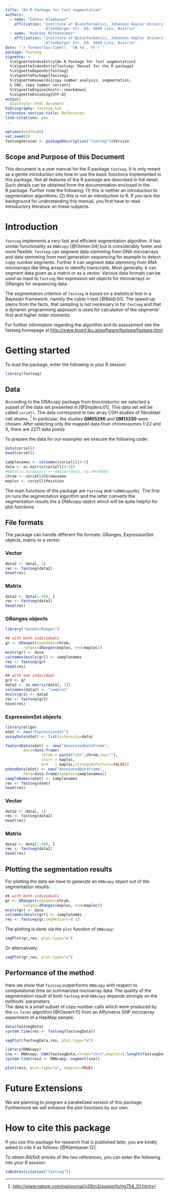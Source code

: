 ```yaml
---
title: "An R Package for fast segmentation"
authors:
  - name: "Günter Klambauer"
    affiliation: "Institute of Bioinformatics, Johannes Kepler University Linz
                  Altenberger Str. 69, 4040 Linz, Austria"
  - name: "Andreas Mitterecker"
    affiliation: "Institute of Bioinformatics, Johannes Kepler University Linz
                  Altenberger Str. 69, 4040 Linz, Austria"
date: "`r format(Sys.time(), '%B %d , %Y')`"
package: fastseg
vignette: >
  %\VignetteIndexEntry{An R Package for fast segmentation}
  %\VignetteIndexEntry{fastseg: Manual for the R package}
  %\VignetteDepends{fastseg}
  %\VignettePackage{fastseg}
  %\VignetteKeywords{copy number analysis, segmentation,
  % CNV, copy number variant}
  %\VignetteEngine{knitr::rmarkdown}
  %\VignetteEncoding{UTF-8}
output:
  BiocStyle::html_document
bibliography: fastseg.bib
reference-section-title: References
link-citations: yes
---
```



```r
options(width=80)
set.seed(0)
fastsegVersion <- packageDescription("fastseg")$Version
```

## Scope and Purpose of this Document {#scope-and-purpose-of-this-document .unnumbered}

This document is a user manual for the R package `fastseg`. It is only
meant as a gentle introduction into how to use the basic functions
implemented in this package. Not all features of the R package are
described in full detail. Such details can be obtained from the
documentation enclosed in the R package. Further note the following: (1)
this is neither an introduction to segmentation algorithms; (2) this is
not an introduction to R. If you lack the background for understanding
this manual, you first have to read introductory literature on these
subjects.

# Introduction

`fastseg` implements a very fast and efficient segmentation algorithm.
It has similar functionality as `DNACopy` [@Olshen:04] but is
considerably faster and more flexible. `fastseg` can segment data
stemming from DNA microarrays and data stemming from next generation
sequencing for example to detect copy number segments. Further it can
segment data stemming from RNA microarrays like tiling arrays to
identify transcripts. Most generally, it can segment data given as a
matrix or as a vector. Various data formats can be used as input to
`fastseg` like expression set objects for microarrays or GRanges for
sequencing data.

The segmentation criterion of `fastseg` is based on a statistical test
in a Bayesian framework, namely the cyber t-test [@Baldi:01]. The
speed-up stems from the facts, that sampling is not necessary in for
`fastseg` and that a dynamic programming approach is used for
calculation of the segments' first and higher order moments.

For further information regarding the algorithm and its assessment see
the fastseg homepage at
<http://www.bioinf.jku.at/software/fastseg/fastseg.html>

# Getting started

To load the package, enter the following in your R session: 

```r
library(fastseg)
```

## Data

According to the DNAcopy package from bioconductor we selected a subset
of the data set presented in [@Snijders:01]. This data set will be
called `coriell`. The data correspond to two array CGH studies of
fibroblast cell strains. [^1] In particular, the studies **GM05296** and
**GM13330** were chosen. After selecting only the mapped data from
chromosomes 1-22 and X, there are 2271 data points.

To prepare the data for our examples we execute the following code:

```r
data(coriell)
head(coriell)

samplenames <- colnames(coriell)[4:5]
data <- as.matrix(coriell[4:5])
#data[is.na(data)] <- median(data, na.rm=TRUE)
chrom <- coriell$Chromosome
maploc <- coriell$Position
```

The main functions of the package are `fastseg` and `toDNAcopyObj`. The
first on runs the segmentation algorithm and the latter converts the
segmentation results the a DNAcopy object which will be quite helpful
for plot functions.

## File formats

The package can handle different file formats: GRanges, ExpressionSet
objects, matrix or a vector.

### Vector

```r
data2 <- data[, 1]
res <- fastseg(data2)
head(res)
```


### Matrix

```r
data2 <- data[1:400, ]
res <- fastseg(data2)
head(res)
```

### GRanges objects

```r
library("GenomicRanges")

## with both individuals
gr <- GRanges(seqnames=chrom,
        ranges=IRanges(maploc, end=maploc))
mcols(gr) <- data
colnames(mcols(gr)) <- samplenames
res <- fastseg(gr)
head(res)

## with one individual
gr2 <- gr
data2 <- as.matrix(data[, 1])
colnames(data2) <- "sample1"
mcols(gr2) <- data2
res <- fastseg(gr2)
head(res)
```

### ExpressionSet objects

```r
library(oligo)
eSet <- new("ExpressionSet")
assayData(eSet) <- list(intensity=data)

featureData(eSet) <- new("AnnotatedDataFrame", 
        data=data.frame(
                chrom = paste("chr",chrom,sep=""),
                start = maploc, 
                end   = maploc,stringsAsFactors=FALSE))
phenoData(eSet) <- new("AnnotatedDataFrame", 
        data=data.frame(samples=samplenames))
sampleNames(eSet) <- samplenames
res <- fastseg(eSet)
head(res)
```

### Vector

```r
data2 <- data[, 1]
res <- fastseg(data2)
head(res)
```

### Matrix

```r
data2 <- data[1:400, ]
res <- fastseg(data2)
head(res)
```

## Plotting the segmentation results

For plotting the data we have to generate an `DNAcopy` object out of the
segmentation results:

```r
## with both individuals
gr <- GRanges(seqnames=chrom,
        ranges=IRanges(maploc, end=maploc))
mcols(gr) <- data
colnames(mcols(gr)) <- samplenames
res <- fastseg(gr,segMedianT=0.2)
```

The plotting is done via the `plot` function of `DNAcopy`:

::: center
```r
segPlot(gr,res, plot.type="w")
```
:::

Or alternatively:

::: center
```r
segPlot(gr,res, plot.type="s")
```
:::

## Performance of the method

Here we show that `fastseg` outperforms `DNAcopy` with respect to
computational time on summarized microarray data. The quality of the
segmentation result of both `fastseg` and `DNAcopy` depends strongly on
the methods' parameters.\
The data is a small subset of copy number calls which were produced by
the `cn.farms` algorithm [@Clevert:11] from an Affymetrix SNP microarray
experiment of a HapMap sample.

```r
data(fastsegData)
system.time(res <- fastseg(fastsegData))
```

::: center
```r
segPlot(fastsegData,res, plot.type="w")
```
:::

```r
library(DNAcopy)
cna <- DNAcopy::CNA(fastsegData,chrom="chr1",maploc=1:length(fastsegData))
system.time(res2 <- DNAcopy::segment(cna))
```

::: center
```r
plot(res2, plot.type="w", xmaploc=TRUE)
```
:::

# Future Extensions

We are planning to program a parallelized version of this package.
Furthermore we will enhance the plot functions by our own.

# How to cite this package

If you use this package for research that is published later, you are
kindly asked to cite it as follows: [@Klambauer:12].

To obtain BibTeX entries of the two references, you can enter the
following into your R session: 

```r
toBibtex(citation("fastseg"))
```

[^1]: <http://www.nature.com/ng/journal/v29/n3/suppinfo/ng754_S1.html>
